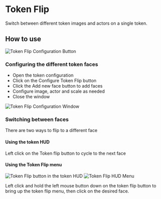 
# Token Flip

<ModuleInfo/>

Switch between different token images and actors on a single token.

## How to use

<Image src="/images/Token-Flip/Tfconfig.png" alt="Token Flip Configuration Button"   className={styles.wikiImage}/>

### Configuring the different token faces

- Open the token configuration
- Click on the Configure Token Flip button
- Click the Add new face button to add faces
- Configure image, actor and scale as needed
- Close the window
<Image src="/images/Token-Flip/Tfwindow.png" alt="Token Flip Configuration Window"   className={styles.wikiImage}/>

### Switching between faces

There are two ways to flip to a different face

#### Using the token HUD

Left click on the Token flip
button to cycle to the next face

#### Using the Token Flip menu
<Image src="/images/Token-Flip/Tfhud.png" alt="Token Flip button in the token HUD"   className={styles.wikiImageSmall}/>
<Image src="/images/Token-Flip/Tfhudmenu.png" alt="Token Flip HUD Menu"   className={styles.wikiImageSmall}/>


Left click
and hold the left mouse button down on the token flip button to bring up
the token flip menu, then click on the desired face.
<br/>
<br/>
<br/>

